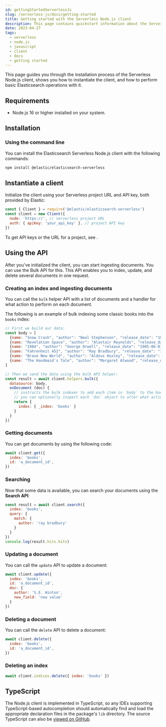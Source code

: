```yaml
---
id: gettingStartedServerlessJs
slug: /serverless-js/docs/getting-started
title: Getting started with the Serverless Node.js client
description: This page contains quickstart information about the Serverless Node.js client.
date: 2023-04-27
tags:
  - serverless
  - node.js
  - javascript
  - client
  - docs
  - getting started
---
```


This page guides you through the installation process of the Serverless Node.js 
client, shows you how to instantiate the client, and how to perform basic 
Elasticsearch operations with it.

## Requirements

* Node.js 16 or higher installed on your system.

## Installation

### Using the command line

You can install the Elasticsearch Serverless Node.js client with the following 
commands:

```bash
npm install @elastic/elasticsearch-serverless
```

## Instantiate a client

Initialize the client using your Serverless project URL and API key, both provided by Elastic:

```js
const { Client } = require('@elastic/elasticsearch-serverless')
const client = new Client({
  node: 'https://', // serverless project URL
  auth: { apiKey: 'your_api_key' }, // project API key
})
```

To get API keys or the URL for a project, see <DocLink id="serverlessElasticsearchGetStarted" />.

## Using the API

After you've initialized the client, you can start ingesting documents.
You can use the Bulk API for this.
This API enables you to index, update, and delete several documents in one request.

### Creating an index and ingesting documents

You can call the `bulk` helper API with a list of documents and a handler for 
what action to perform on each document. 

The following is an example of bulk indexing some classic books into the `books` 
index:

```js
// First we build our data:
const body = [
  {name: "Snow Crash", "author": "Neal Stephenson", "release_date": "1992-06-01", "page_count": 470},
  {name: "Revelation Space", "author": "Alastair Reynolds", "release_date": "2000-03-15", "page_count": 585},
  {name: "1984", "author": "George Orwell", "release_date": "1985-06-01", "page_count": 328},
  {name: "Fahrenheit 451", "author": "Ray Bradbury", "release_date": "1953-10-15", "page_count": 227},
  {name: "Brave New World", "author": "Aldous Huxley", "release_date": "1932-06-01", "page_count": 268},
  {name: "The Handmaid's Tale", "author": "Margaret Atwood", "release_date": "1985-06-01", "page_count": 311}
]

// Then we send the data using the bulk API helper:
const result = await client.helpers.bulk({
  datasource: body,
  onDocument (doc) {
    // instructs the bulk indexer to add each item in `body` to the books index
    // you can optionally inspect each `doc` object to alter what action is performed per document
    return {
      index: { _index: 'books' }
    }
  }
})
```


### Getting documents

You can get documents by using the following code:

```js
await client.get({
  index: 'books',
  id: 'a_document_id',
})
```


### Searching

Now that some data is available, you can search your documents using the **Search API**:

```js
const result = await client.search({
  index: 'books',
  query: {
    match: {
      author: 'ray bradbury'
    }
  }
})
console.log(result.hits.hits)
```


### Updating a document

You can call the `update` API to update a document:

```js
await client.update({
  index: 'books',
  id: 'a_document_id',
  doc: {
    author: 'S.E. Hinton',
    new_field: 'new value'
  }
})
```

### Deleting a document

You can call the `delete` API to delete a document:

```js
await client.delete({
  index: 'books',
  id: 'a_document_id',
})
```


### Deleting an index


```js
await client.indices.delete({ index: 'books' })
```


## TypeScript

The Node.js client is implemented in TypeScript, so any IDEs supporting 
TypeScript-based autocompletion should automatically find and load the 
appropriate declaration files in the package's `lib` directory.
The source TypeScript can also be 
[viewed on GitHub](https://github.com/elastic/elasticsearch-serverless-js/tree/main/src).
